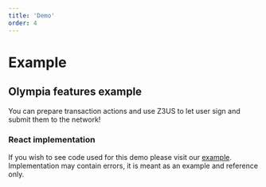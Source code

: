 ```yaml
---
title: 'Demo'
order: 4
---
```


# Example

## Olympia features example

You can prepare transaction actions and use Z3US to let user sign and submit them to the network!

<ExampleOlympia />

### React implementation

If you wish to see code used for this demo please visit our [example](https://github.com/z3us-dapps/z3us/blob/master/apps/website/components/pages/example-olympia/index.tsx).
Implementation may contain errors, it is meant as an example and reference only.
